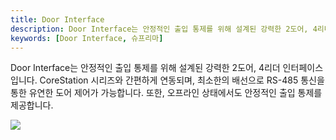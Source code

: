 ```yaml
---
title: Door Interface
description: Door Interface는 안정적인 출입 통제를 위해 설계된 강력한 2도어, 4리더 인터페이스입니다.
keywords: [Door Interface, 슈프리마]
---
```


Door Interface는 안정적인 출입 통제를 위해 설계된 강력한 2도어, 4리더 인터페이스입니다. CoreStation 시리즈와 간편하게 연동되며, 최소한의 배선으로 RS-485 통신을 통한 유연한 도어 제어가 가능합니다. 또한, 오프라인 상태에서도 안정적인 출입 통제를 제공합니다.

<Image src='/img/device/di24-main.png' />

<Overview />